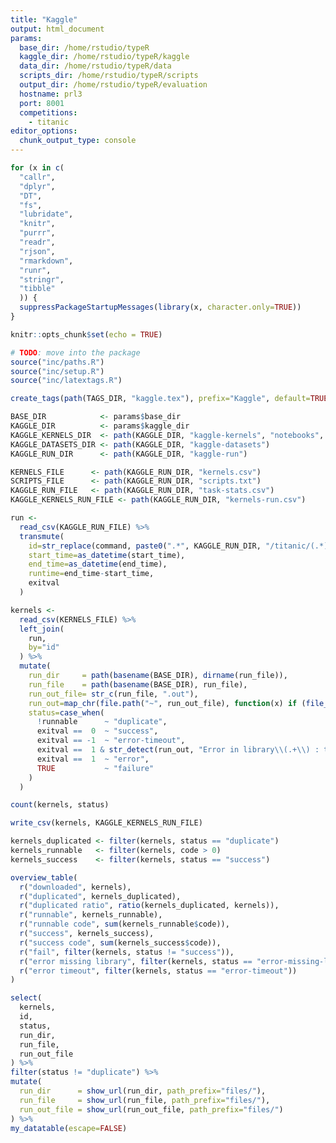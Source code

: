 ```yaml
---
title: "Kaggle"
output: html_document
params: 
  base_dir: /home/rstudio/typeR
  kaggle_dir: /home/rstudio/typeR/kaggle
  data_dir: /home/rstudio/typeR/data
  scripts_dir: /home/rstudio/typeR/scripts
  output_dir: /home/rstudio/typeR/evaluation
  hostname: prl3
  port: 8001
  competitions:
    - titanic
editor_options: 
  chunk_output_type: console
---
```


```r
for (x in c(
  "callr",
  "dplyr", 
  "DT", 
  "fs",
  "lubridate",
  "knitr",
  "purrr",
  "readr",
  "rjson",
  "rmarkdown",
  "runr",
  "stringr",
  "tibble"
  )) {
  suppressPackageStartupMessages(library(x, character.only=TRUE))
}

knitr::opts_chunk$set(echo = TRUE)

# TODO: move into the package
source("inc/paths.R")
source("inc/setup.R")
source("inc/latextags.R")

create_tags(path(TAGS_DIR, "kaggle.tex"), prefix="Kaggle", default=TRUE)
```

```r
BASE_DIR            <- params$base_dir
KAGGLE_DIR          <- params$kaggle_dir
KAGGLE_KERNELS_DIR  <- path(KAGGLE_DIR, "kaggle-kernels", "notebooks", "r", "kernels")
KAGGLE_DATASETS_DIR <- path(KAGGLE_DIR, "kaggle-datasets")
KAGGLE_RUN_DIR      <- path(KAGGLE_DIR, "kaggle-run")

KERNELS_FILE      <- path(KAGGLE_RUN_DIR, "kernels.csv")
SCRIPTS_FILE      <- path(KAGGLE_RUN_DIR, "scripts.txt")
KAGGLE_RUN_FILE   <- path(KAGGLE_RUN_DIR, "task-stats.csv")
KAGGLE_KERNELS_RUN_FILE <- path(KAGGLE_RUN_DIR, "kernels-run.csv")
```

```r
run <- 
  read_csv(KAGGLE_RUN_FILE) %>%
  transmute(
    id=str_replace(command, paste0(".*", KAGGLE_RUN_DIR, "/titanic/(.*)/.*"), "\\1"),
    start_time=as_datetime(start_time),
    end_time=as_datetime(end_time),
    runtime=end_time-start_time,
    exitval
  )

kernels <- 
  read_csv(KERNELS_FILE) %>%
  left_join(
    run,
    by="id"
  ) %>%
  mutate(
    run_dir     = path(basename(BASE_DIR), dirname(run_file)),
    run_file    = path(basename(BASE_DIR), run_file),
    run_out_file= str_c(run_file, ".out"),
    run_out=map_chr(file.path("~", run_out_file), function(x) if (file_exists(x)) read_file(x) else NA),
    status=case_when(
      !runnable      ~ "duplicate",
      exitval ==  0  ~ "success",
      exitval == -1  ~ "error-timeout",
      exitval ==  1 & str_detect(run_out, "Error in library\\(.+\\) : there is no package called ‘.+’\nExecution halted") ~ "error-missing-library",
      exitval ==  1  ~ "error",
      TRUE           ~ "failure"
    )
  )
```

```r
count(kernels, status)
```

```r
write_csv(kernels, KAGGLE_KERNELS_RUN_FILE)
```

```r
kernels_duplicated <- filter(kernels, status == "duplicate")
kernels_runnable   <- filter(kernels, code > 0)
kernels_success    <- filter(kernels, status == "success")

overview_table(
  r("downloaded", kernels),
  r("duplicated", kernels_duplicated),
  r("duplicated ratio", ratio(kernels_duplicated, kernels)),
  r("runnable", kernels_runnable),
  r("runnable code", sum(kernels_runnable$code)),
  r("success", kernels_success),
  r("success code", sum(kernels_success$code)),
  r("fail", filter(kernels, status != "success")),
  r("error missing library", filter(kernels, status == "error-missing-library")),
  r("error timeout", filter(kernels, status == "error-timeout"))
)
```

```r
select(
  kernels,
  id,
  status,
  run_dir,
  run_file,
  run_out_file
) %>%
filter(status != "duplicate") %>%
mutate(
  run_dir      = show_url(run_dir, path_prefix="files/"),
  run_file     = show_url(run_file, path_prefix="files/"),
  run_out_file = show_url(run_out_file, path_prefix="files/")
) %>%
my_datatable(escape=FALSE)
```
